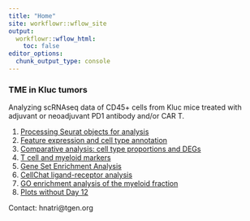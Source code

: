 ```yaml
---
title: "Home"
site: workflowr::wflow_site
output:
  workflowr::wflow_html:
    toc: false
editor_options:
  chunk_output_type: console
---
```


### TME in Kluc tumors

Analyzing scRNAseq data of CD45+ cells from Kluc mice treated with adjuvant or neoadjuvant PD1 antibody and/or CAR T. 

1. [Processing Seurat objects for analysis](processing.html)\
2. [Feature expression and cell type annotation](annotate.html)\
3. [Comparative analysis: cell type proportions and DEGs](comparative_analysis.html)\
4. [T cell and myeloid markers](myeloid_lymphoid_markers_compare.html)\
5. [Gene Set Enrichment Analysis](GSEA.html)\
6. [CellChat ligand-receptor analysis](CellChat.html)\
7. [GO enrichment analysis of the myeloid fraction](GO.html)\
8. [Plots without Day 12](cleaner_plots.html)\

Contact: hnatri@tgen.org